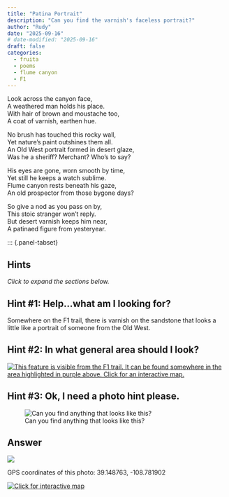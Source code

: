 ```yaml
---
title: "Patina Portrait"
description: "Can you find the varnish's faceless portrait?"
author: "Rudy"
date: "2025-09-16"
# date-modified: "2025-09-16"
draft: false
categories:
  - fruita
  - poems
  - flume canyon
  - F1
---
```


Look across the canyon face,  
A weathered man holds his place.  
With hair of brown and moustache too,  
A coat of varnish, earthen hue.  

No brush has touched this rocky wall,  
Yet nature’s paint outshines them all.  
An Old West portrait formed in desert glaze,  
Was he a sheriff? Merchant? Who's to say?  

His eyes are gone, worn smooth by time,  
Yet still he keeps a watch sublime.  
Flume canyon rests beneath his gaze,  
An old prospector from those bygone days?  

So give a nod as you pass on by,  
This stoic stranger won’t reply.  
But desert varnish keeps him near,  
A patinaed figure from yesteryear.  

::: {.panel-tabset}

## Hints
*Click to expand the sections below.*  

::: {.callout-tip collapse="true"}
## Hint #1: Help...what am I looking for?

Somewhere on the F1 trail, there is varnish on the sandstone that looks a little like a portrait of someone from the Old West.
:::

::: {.callout-tip collapse="true"}
## Hint #2: In what general area should I look?

[![This feature is visible from the F1 trail. It can be found somewhere in the area highlighted in purple above. Click for an interactive map.](images/f1_portrait_map_hint.png)](https://www.openstreetmap.org/directions?engine=fossgis_osrm_foot&route=39.14727%2C-108.78267%3B39.14963%2C-108.78177#map=17/39.148941/-108.781600&layers=P)

:::

::: {.callout-tip collapse="true"}
## Hint #3: Ok, I need a photo hint please.

![Can you find anything that looks like this?](images/f1_portrait_answer.jpg)


:::

## Answer

::: {.callout-tip appearance="minimal" collapse="false"}
[![](images/f1_portrait_answer_annotated.jpg)](images/f1_portrait_answer_annotated.jpg)

GPS coordinates of this photo: 39.148763, -108.781902  

[![Click for interactive map](images/f1_portrait_map.png)](https://www.openstreetmap.org/?mlat=39.148763&mlon=-108.781902&zoom=19)

:::